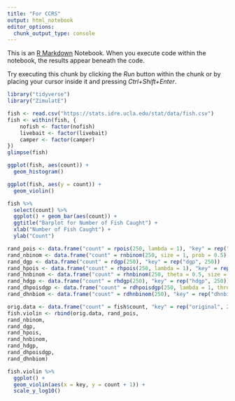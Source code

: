 ```yaml
---
title: "For CCRS"
output: html_notebook
editor_options: 
  chunk_output_type: console
---
```


This is an [R Markdown](http://rmarkdown.rstudio.com) Notebook. When you execute code within the notebook, the results appear beneath the code. 

Try executing this chunk by clicking the *Run* button within the chunk or by placing your cursor inside it and pressing *Ctrl+Shift+Enter*. 

```r
library("tidyverse")
library("ZimulatE")
```

```r
fish <- read.csv("https://stats.idre.ucla.edu/stat/data/fish.csv")
fish <- within(fish, {
    nofish <- factor(nofish)
    livebait <- factor(livebait)
    camper <- factor(camper)
})
glimpse(fish)
```

```r
ggplot(fish, aes(count)) +
  geom_histogram()
```

```r
ggplot(fish, aes(y = count)) +
  geom_violin()
```

```r
fish %>%
  select(count) %>%
  ggplot() + geom_bar(aes(count)) +
  ggtitle("Barplot for Number of Fish Caught") +
  xlab("Number of Fish Caught") +
  ylab("Count")
```

```r
rand_pois <- data.frame("count" = rpois(250, lambda = 1), "key" = rep("pois", 250))
rand_nbinom <- data.frame("count" = rnbinom(250, size = 1, prob = 0.5), "key" = rep("nbinom", 250))
rand_dgp <- data.frame("count" = rdgp(250), "key" = rep("dgp", 250))
rand_hpois <- data.frame("count" = rhpois(250, lambda = 1), "key" = rep("hpois", 250))
rand_hnbinom <- data.frame("count" = rhnbinom(250, theta = 0.5, size = 1, prob = 0.5), "key" = rep("hnbinom", 250))
rand_hdgp <- data.frame("count" = rhdgp(250), "key" = rep("hdgp", 250))
rand_dhpoisdgp <- data.frame("count" = rdhpoisdgp(250, lambda = 1, threshold = 3), "key" = rep("dhpois", 250))
rand_dhnbiom <- data.frame("count" = rdhnbinom(250), "key" = rep("dhnbinom", 250))
```

```r
orig.data <- data.frame("count" = fish$count, "key" = rep("original", 250))
fish.violin <- rbind(orig.data, rand_pois,
rand_nbinom,
rand_dgp,
rand_hpois,
rand_hnbinom,
rand_hdgp,
rand_dhpoisdgp,
rand_dhnbiom)
```

```r
fish.violin %>% 
  ggplot() +
  geom_violin(aes(x = key, y = count + 1)) +
  scale_y_log10()
```

